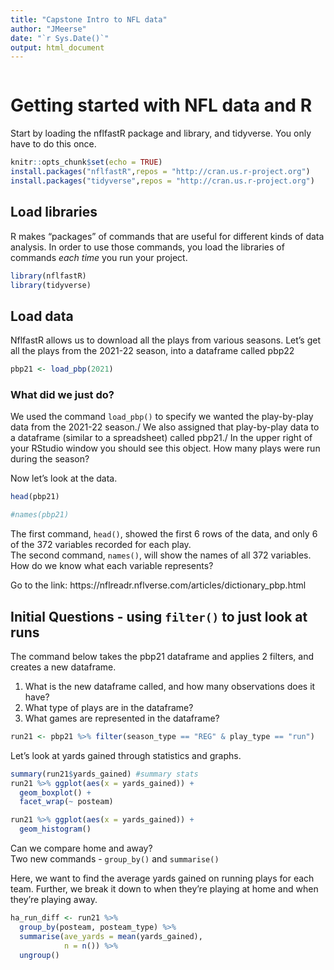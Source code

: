 ```yaml
---
title: "Capstone Intro to NFL data"
author: "JMeerse"
date: "`r Sys.Date()`"
output: html_document
---
```

```r
```
# Getting started with NFL data and R  
Start by loading the nflfastR package and library, and tidyverse. You only have to do this once.

```r
knitr::opts_chunk$set(echo = TRUE)
install.packages("nflfastR",repos = "http://cran.us.r-project.org")
install.packages("tidyverse",repos = "http://cran.us.r-project.org")
```
## Load libraries  
R makes "packages" of commands that are useful for different kinds of data analysis.  In order to use those commands, you load the libraries of commands *each time* you run your project.

```r
library(nflfastR)
library(tidyverse)
```

## Load data  
NflfastR allows us to download all the plays from various seasons. Let's get all the plays from the 2021-22 season, into a dataframe called pbp22

```r
pbp21 <- load_pbp(2021) 
```
### What did we just do?  
We used the command `load_pbp()` to specify we wanted the play-by-play data from the 2021-22 season./
We also assigned that play-by-play data to a dataframe (similar to a spreadsheet) called pbp21./
In the upper right of your RStudio window you should see this object.  How many plays were run during the season?

Now let's look at the data. 
```r
head(pbp21)

#names(pbp21)

```
The first command, `head()`, showed the first 6 rows of the data, and only 6 of the 372 variables recorded for each play.\
The second command, `names()`, will show the names of all 372 variables.\  
How do we know what each variable represents?

Go to the link: 
https://nflreadr.nflverse.com/articles/dictionary_pbp.html


## Initial Questions - using `filter()` to just look at runs \
The command below takes the pbp21 dataframe and applies 2 filters, and creates a new dataframe.\

1) What is the new dataframe called, and how many observations does it have? \
2) What type of plays are in the dataframe? \
3) What games are represented in the dataframe? 
```r
run21 <- pbp21 %>% filter(season_type == "REG" & play_type == "run") 
```
Let's look at yards gained through statistics and graphs.

```r
summary(run21$yards_gained) #summary stats
run21 %>% ggplot(aes(x = yards_gained)) + 
  geom_boxplot() + 
  facet_wrap(~ posteam)

run21 %>% ggplot(aes(x = yards_gained)) + 
  geom_histogram() 
```

Can we compare home and away? \
Two new commands - `group_by()` and `summarise()`\

Here, we want to find the average yards gained on running plays for each team. Further, we break it down to when they're playing at home and when they're playing away.
```r

ha_run_diff <- run21 %>% 
  group_by(posteam, posteam_type) %>% 
  summarise(ave_yards = mean(yards_gained),
            n = n()) %>% 
  ungroup()

```


